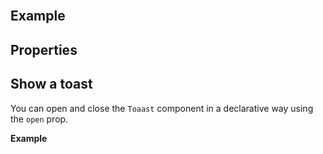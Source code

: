
<Meta of={ComponentStories} />

<DocsHeader since="0.9.0" />

<br />

## Example

<Canvas of={ComponentStories.Default} />

## Properties

<ControlsWithNote of={ComponentStories.Default} />

## Show a toast

You can open and close the `Toaast` component in a declarative way using the `open` prop.

**Example**

```jsx
export function MyComponentWithAToast() {
  const [showToast, setShowToast] = useState(false);

  return (
    <>
      <Button
        onClick={() => {
          setShowToast(true);
        }}
      >
        Show Toast
      </Button>
      <Toast
        open={showToast}
        onClose={() => {
          setShowToast(false);
        }}
      >
        This is my Toast!
      </Toast>
    </>
  );
}
```

<Footer />
